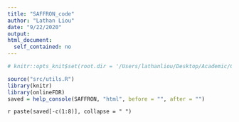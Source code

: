 ```yaml
---
title: "SAFFRON_code"
author: "Lathan Liou"
date: "9/22/2020"
output: 
html_document:
  self_contained: no
---
```


```r
# knitr::opts_knit$set(root.dir = '/Users/lathanliou/Desktop/Academic/Cambridge/BSU-job/onlineFDRShiny')
```

```r
source("src/utils.R")
library(knitr)
library(onlineFDR)
saved = help_console(SAFFRON, "html", before = "", after = "")
```
 
`r paste(saved[-c(1:8)], collapse = " ")`